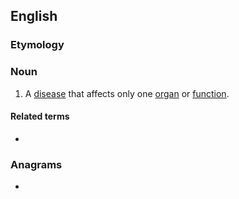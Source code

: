 ==English==

===Etymology===
{{confix|en|mono|pathy}}

===Noun===
{{en-noun|monopathies}}

# {{lb|en|medicine}} A [[disease]] that affects only one [[organ]] or [[function]].

====Related terms====
* {{l|en|monopathic}}

===Anagrams===
* {{anagrams|en|a=ahmnoopty|amphotony|haptonomy|taphonomy}}